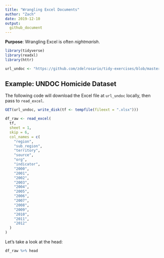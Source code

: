 ```yaml
---
title: "Wrangling Excel Documents"
author: "Zach"
date: 2019-12-10
output:
  github_document
---
```


**Purpose**: Wrangling Excel is often *nightmarish*.

```r
library(tidyverse)
library(readxl)
library(httr)

url_undoc <- "https://github.com/zdelrosario/tidy-exercises/blob/master/2019/2019-12-10-news-plots/GSH2013_Homicide_count_and_rate.xlsx?raw=true"
```

## Example: UNDOC Homicide Dataset
<!-- -------------------------------------------------- -->

The following code will download the Excel file at `url_undoc` locally, then
pass to `read_excel`.

```r
GET(url_undoc, write_disk(tf <- tempfile(fileext = ".xlsx")))

df_raw <- read_excel(
  tf,
  sheet = 1,
  skip = 6,
  col_names = c(
    "region",
    "sub_region",
    "territory",
    "source",
    "org",
    "indicator",
    "2000",
    "2001",
    "2002",
    "2003",
    "2004",
    "2005",
    "2006",
    "2007",
    "2008",
    "2009",
    "2010",
    "2011",
    "2012"
  )
)
```

Let's take a look at the head:

```r
df_raw %>% head
```
